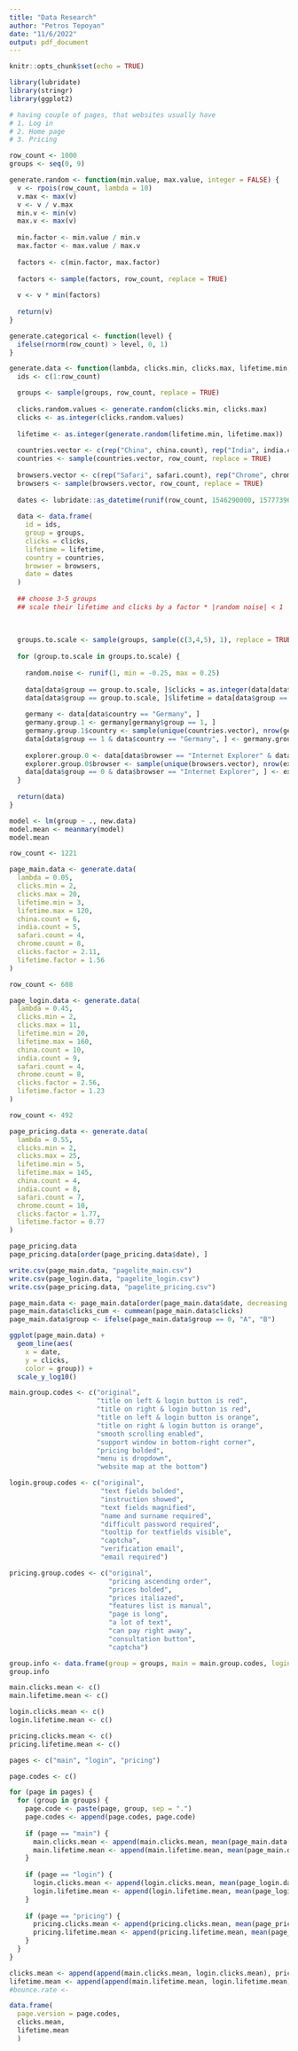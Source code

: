 ```yaml
---
title: "Data Research"
author: "Petros Tepoyan"
date: "11/6/2022"
output: pdf_document
---
```


```r
knitr::opts_chunk$set(echo = TRUE)

library(lubridate)
library(stringr)
library(ggplot2)
```

```r

# having couple of pages, that websites usually have
# 1. Log in 
# 2. Home page
# 3. Pricing
```


```r

row_count <- 1000
groups <- seq(0, 9)

generate.random <- function(min.value, max.value, integer = FALSE) {
  v <- rpois(row_count, lambda = 10)
  v.max <- max(v)
  v <- v / v.max 
  min.v <- min(v)
  max.v <- max(v)
  
  min.factor <- min.value / min.v
  max.factor <- max.value / max.v
  
  factors <- c(min.factor, max.factor)
  
  factors <- sample(factors, row_count, replace = TRUE)
  
  v <- v * min(factors)
  
  return(v)
}

generate.categorical <- function(level) { 
  ifelse(rnorm(row_count) > level, 0, 1)
}


```

```r
generate.data <- function(lambda, clicks.min, clicks.max, lifetime.min, lifetime.max, china.count, india.count, safari.count, chrome.count, clicks.factor, lifetime.factor) {
  ids <- c(1:row_count)

  groups <- sample(groups, row_count, replace = TRUE)
  
  clicks.random.values <- generate.random(clicks.min, clicks.max)
  clicks <- as.integer(clicks.random.values)
  
  lifetime <- as.integer(generate.random(lifetime.min, lifetime.max))
  
  countries.vector <- c(rep("China", china.count), rep("India", india.count), "Indonesia", "United States", "United States", "Germany", "United Kingdom", "France", "Italy", "Italy", "Spain")
  countries <- sample(countries.vector, row_count, replace = TRUE)
  
  browsers.vector <- c(rep("Safari", safari.count), rep("Chrome", chrome.count), "Mozilla", "Internet Explorer", "Opera", "Opera", "Opera", "Opera", "Thor")
  browsers <- sample(browsers.vector, row_count, replace = TRUE)
  
  dates <- lubridate::as_datetime(runif(row_count, 1546290000, 1577739600))
  
  data <- data.frame(
    id = ids,
    group = groups,
    clicks = clicks, 
    lifetime = lifetime,
    country = countries, 
    browser = browsers, 
    date = dates
  )
  
  ## choose 3-5 groups
  ## scale their lifetime and clicks by a factor * |random noise| < 1
  
  
  
  groups.to.scale <- sample(groups, sample(c(3,4,5), 1), replace = TRUE)
  
  for (group.to.scale in groups.to.scale) {
    
    random.noise <- runif(1, min = -0.25, max = 0.25)
    
    data[data$group == group.to.scale, ]$clicks = as.integer(data[data$group == group.to.scale, ]$clicks * (clicks.factor + random.noise))
    data[data$group == group.to.scale, ]$lifetime = data[data$group == group.to.scale, ]$lifetime * (lifetime.factor + random.noise)
    
    germany <- data[data$country == "Germany", ]
    germany.group.1 <- germany[germany$group == 1, ]
    germany.group.1$country <- sample(unique(countries.vector), nrow(germany.group.1), replace = TRUE)
    data[data$group == 1 & data$country == "Germany", ] <- germany.group.1
    
    explorer.group.0 <- data[data$browser == "Internet Explorer" & data$group == 0, ]
    explorer.group.0$browser <- sample(unique(browsers.vector), nrow(explorer.group.0), replace = TRUE)
    data[data$group == 0 & data$browser == "Internet Explorer", ] <- explorer.group.0
  }
  
  return(data)
}
```

```r
model <- lm(group ~ ., new.data)
model.mean <- meanmary(model)
model.mean
```

```r

row_count <- 1221

page_main.data <- generate.data(
  lambda = 0.05, 
  clicks.min = 2, 
  clicks.max = 20, 
  lifetime.min = 3, 
  lifetime.max = 120, 
  china.count = 6, 
  india.count = 5, 
  safari.count = 4, 
  chrome.count = 8, 
  clicks.factor = 2.11,
  lifetime.factor = 1.56
)

row_count <- 608

page_login.data <- generate.data(
  lambda = 0.45, 
  clicks.min = 2, 
  clicks.max = 11, 
  lifetime.min = 20, 
  lifetime.max = 160, 
  china.count = 10, 
  india.count = 9, 
  safari.count = 4, 
  chrome.count = 8, 
  clicks.factor = 2.56,
  lifetime.factor = 1.23
)

row_count <- 492

page_pricing.data <- generate.data(
  lambda = 0.55, 
  clicks.min = 2, 
  clicks.max = 25, 
  lifetime.min = 5, 
  lifetime.max = 145, 
  china.count = 4, 
  india.count = 8, 
  safari.count = 7, 
  chrome.count = 10, 
  clicks.factor = 1.77,
  lifetime.factor = 0.77
)

```

```r
page_pricing.data
page_pricing.data[order(page_pricing.data$date), ]
```


```r
write.csv(page_main.data, "pagelite_main.csv")
write.csv(page_login.data, "pagelite_login.csv")
write.csv(page_pricing.data, "pagelite_pricing.csv")
```

```r
page_main.data <- page_main.data[order(page_main.data$date, decreasing = FALSE), ]
page_main.data$clicks_cum <- cummean(page_main.data$clicks)
page_main.data$group <- ifelse(page_main.data$group == 0, "A", "B")

ggplot(page_main.data) +
  geom_line(aes(
    x = date,
    y = clicks,
    color = group)) + 
  scale_y_log10()
```

```r
main.group.codes <- c("original",
                      "title on left & login button is red",
                      "title on right & login button is red",
                      "title on left & login button is orange",
                      "title on right & login button is orange",
                      "smooth scrolling enabled",
                      "support window in bottom-right corner",
                      "pricing bolded",
                      "menu is dropdown",
                      "website map at the bottom")

login.group.codes <- c("original",
                       "text fields bolded",
                       "instruction showed",
                       "text fields magnified",
                       "name and surname required",
                       "difficult password required",
                       "tooltip for textfields visible",
                       "captcha",
                       "verification email",
                       "email required")

pricing.group.codes <- c("original",
                         "pricing ascending order", 
                         "prices bolded",
                         "prices italiazed",
                         "features list is manual",
                         "page is long",
                         "a lot of text",
                         "can pay right away",
                         "consultation button",
                         "captcha")

group.info <- data.frame(group = groups, main = main.group.codes, login = login.group.codes, pricing = pricing.group.codes)
group.info
```

```r

main.clicks.mean <- c()
main.lifetime.mean <- c()

login.clicks.mean <- c()
login.lifetime.mean <- c()

pricing.clicks.mean <- c()
pricing.lifetime.mean <- c()

pages <- c("main", "login", "pricing")

page.codes <- c()

for (page in pages) {
  for (group in groups) {
    page.code <- paste(page, group, sep = ".")    
    page.codes <- append(page.codes, page.code)
    
    if (page == "main") {
      main.clicks.mean <- append(main.clicks.mean, mean(page_main.data[page_main.data$group == group, ]$clicks))
      main.lifetime.mean <- append(main.lifetime.mean, mean(page_main.data[page_main.data$group == group, ]$lifetime))
    } 
    
    if (page == "login") {
      login.clicks.mean <- append(login.clicks.mean, mean(page_login.data[page_login.data$group == group, ]$clicks))
      login.lifetime.mean <- append(login.lifetime.mean, mean(page_login.data[page_login.data$group == group, ]$lifetime))
    }
    
    if (page == "pricing") {
      pricing.clicks.mean <- append(pricing.clicks.mean, mean(page_pricing.data[page_pricing.data$group == group, ]$clicks))
      pricing.lifetime.mean <- append(pricing.lifetime.mean, mean(page_pricing.data[page_pricing.data$group == group, ]$lifetime))
    }
  }
}

clicks.mean <- append(append(main.clicks.mean, login.clicks.mean), pricing.clicks.mean)
lifetime.mean <- append(append(main.lifetime.mean, login.lifetime.mean), pricing.lifetime.mean)
#bounce.rate <- 

data.frame(
  page.version = page.codes,
  clicks.mean,
  lifetime.mean
  )
```






